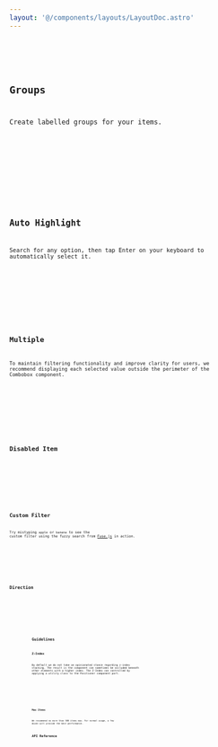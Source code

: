 ```yaml
---
layout: '@/components/layouts/LayoutDoc.astro'
---
```










<Preview client:load>
	<Fragment slot="preview">
		<Default client:visible />
	</Fragment>
	<Fragment slot="code">
		<Code code={DefaultRaw} lang="svelte" />
	</Fragment>
</Preview>

## Groups

Create labelled groups for your items.

<Preview client:load>
	<Fragment slot="preview">
		<Group client:visible />
	</Fragment>
	<Fragment slot="code">
		<Code code={GroupRaw} lang="svelte" />
	</Fragment>
</Preview>

## Auto Highlight

Search for any option, then tap Enter on your keyboard to automatically select it.

<Preview client:load>
	<Fragment slot="preview">
		<AutoHighlight client:visible />
	</Fragment>
	<Fragment slot="code">
		<Code code={AutoHighlightRaw} lang="svelte" />
	</Fragment>
</Preview>

## Multiple

To maintain filtering functionality and improve clarity for users, we recommend displaying each selected value outside the perimeter of the Combobox component.

<Preview client:load>
	<Fragment slot="preview">
		<Multiple client:visible />
	</Fragment>
	<Fragment slot="code">
		<Code code={MultipleRaw} lang="svelte" />
	</Fragment>
</Preview>

## Disabled Item

<Preview client:load>
	<Fragment slot="preview">
		<DisabledItem client:visible />
	</Fragment>
	<Fragment slot="code">
		<Code code={DisabledItemRaw} lang="svelte" />
	</Fragment>
</Preview>

## Custom Filter

Try mistyping `apple` or `banana` to see the custom filter using the fuzzy search from [Fuse.js](https://fusejs.io/) in action.

<Preview client:load>
	<Fragment slot="preview">
		<CustomFilter client:visible />
	</Fragment>
	<Fragment slot="code">
		<Code code={CustomFilterRaw} lang="svelte" />
	</Fragment>
</Preview>

## Direction

<Preview client:load>
	<Fragment slot="preview">
		<Dir client:visible />
	</Fragment>
	<Fragment slot="code">
		<Code code={DirRaw} lang="svelte" />
	</Fragment>
</Preview>

## Guidelines

### Z-Index

By default we do not take an opinionated stance regarding z-index stacking. The result is the component can sometimes be occluded beneath other elements with a higher index. The Z-Index can controlled by applying a utility class to the Positioner component part.

<Preview client:load>
	<Fragment slot="preview">
		<ZIndex client:visible />
	</Fragment>
	<Fragment slot="code">
		<Code code={ZIndexRaw} lang="svelte" />
	</Fragment>
</Preview>

### Max Items

We recommend no more than 500 items max. For normal usage, a few dozen will provide the best performance.

## API Reference

<ApiTable />
